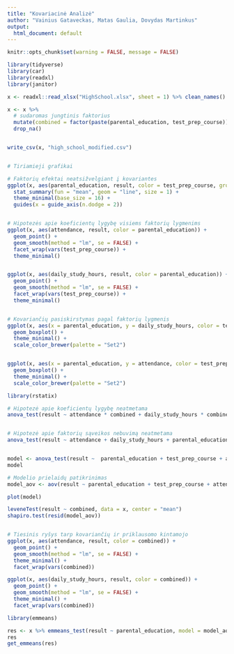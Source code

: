 ```yaml
---
title: "Kovariacinė Analizė"
author: "Vainius Gataveckas, Matas Gaulia, Dovydas Martinkus"
output:
  html_document: default
---
```



```r
knitr::opts_chunk$set(warning = FALSE, message = FALSE)
```

```r
library(tidyverse)
library(car)
library(readxl)
library(janitor)

x <- readxl::read_xlsx("HighSchool.xlsx", sheet = 1) %>% clean_names()
```


```r
x <- x %>%
  # sudaromas jungtinis faktorius
  mutate(combined = factor(paste(parental_education, test_prep_course))) %>%
  drop_na()


write_csv(x, "high_school_modified.csv")


# Tiriamieji grafikai

# Faktorių efektai neatsižvelgiant į kovariantes
ggplot(x, aes(parental_education, result, color = test_prep_course, group = test_prep_course)) +
  stat_summary(fun = "mean", geom = "line", size = 1) +
  theme_minimal(base_size = 16) +
  guides(x = guide_axis(n.dodge = 2))


# Hipotezės apie koeficientų lygybę visiems faktorių lygmenims
ggplot(x, aes(attendance, result, color = parental_education)) +
  geom_point() +
  geom_smooth(method = "lm", se = FALSE) +
  facet_wrap(vars(test_prep_course)) +
  theme_minimal()


ggplot(x, aes(daily_study_hours, result, color = parental_education)) +
  geom_point() +
  geom_smooth(method = "lm", se = FALSE) +
  facet_wrap(vars(test_prep_course)) +
  theme_minimal()


# Kovariančių pasiskirstymas pagal faktorių lygmenis
ggplot(x, aes(x = parental_education, y = daily_study_hours, color = test_prep_course)) +
  geom_boxplot() +
  theme_minimal() +
  scale_color_brewer(palette = "Set2")


ggplot(x, aes(x = parental_education, y = attendance, color = test_prep_course)) +
  geom_boxplot() +
  theme_minimal() +
  scale_color_brewer(palette = "Set2")
```


```r
library(rstatix)

# Hipotezė apie koeficientų lygybę neatmetama
anova_test(result ~ attendance * combined + daily_study_hours * combined, data = x, type = 3, detailed = TRUE)


# Hipotezė apie faktorių sąveikos nebuvimą neatmetama
anova_test(result ~ attendance + daily_study_hours + parental_education * test_prep_course, data = x, type = 3, detailed = TRUE)


model <- anova_test(result ~  parental_education + test_prep_course + attendance + daily_study_hours, data = x, type = 3, detailed = TRUE)
model
```

```r
# Modelio prielaidų patikrinimas
model_aov <- aov(result ~ parental_education + test_prep_course + attendance + daily_study_hours, data = x)

plot(model)

leveneTest(result ~ combined, data = x, center = "mean")
shapiro.test(resid(model_aov))


# Tiesinis ryšys tarp kovariančių ir priklausomo kintamojo
ggplot(x, aes(attendance, result, color = combined)) +
  geom_point() +
  geom_smooth(method = "lm", se = FALSE) +
  theme_minimal() +
  facet_wrap(vars(combined))

ggplot(x, aes(daily_study_hours, result, color = combined)) +
  geom_point() +
  geom_smooth(method = "lm", se = FALSE) +
  theme_minimal() +
  facet_wrap(vars(combined))
```


```r
library(emmeans)

res <- x %>% emmeans_test(result ~ parental_education, model = model_aov)
res
get_emmeans(res)
```
